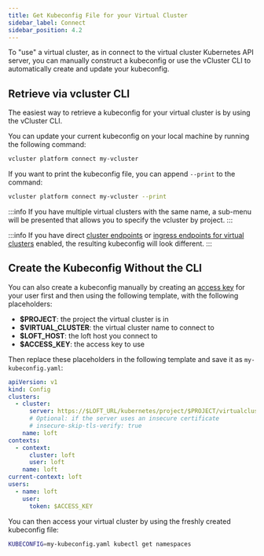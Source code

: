 ```yaml
---
title: Get Kubeconfig File for your Virtual Cluster
sidebar_label: Connect
sidebar_position: 4.2
---
```


To "use" a virtual cluster, as in connect to the virtual cluster Kubernetes API server, you can
manually construct a kubeconfig or use the vCluster CLI to automatically create and update your
kubeconfig.

## Retrieve via vcluster CLI

The easiest way to retrieve a kubeconfig for your virtual cluster is by using the vCluster CLI.

You can update your current kubeconfig on your local machine by running the following command:

```bash
vcluster platform connect my-vcluster
```

If you want to print the kubeconfig file, you can append `--print` to the command:

```bash
vcluster platform connect my-vcluster --print
```

:::info
If you have multiple virtual clusters with the same name, a sub-menu will be presented that allows you to specify the vcluster by project.
:::

:::info
If you have direct [cluster endpoints](../../administer/clusters/advanced/multi-region-mode.mdx) or
[ingress endpoints for virtual clusters](../advanced-usage/ingress-access.mdx)
enabled, the resulting kubeconfig will look different.
:::

## Create the Kubeconfig Without the CLI

You can also create a kubeconfig manually by creating an [access key](../../administer/users-permissions/access-keys.mdx) for
your user first and then using the following template, with the following placeholders:

- **$PROJECT**: the project the virtual cluster is in
- **$VIRTUAL_CLUSTER**: the virtual cluster name to connect to
- **$LOFT_HOST**: the loft host you connect to
- **$ACCESS_KEY**: the access key to use

Then replace these placeholders in the following template and save it as `my-kubeconfig.yaml`:

```yaml
apiVersion: v1
kind: Config
clusters:
  - cluster:
      server: https://$LOFT_URL/kubernetes/project/$PROJECT/virtualcluster/$VIRTUAL_CLUSTER
      # Optional: if the server uses an insecure certificate
      # insecure-skip-tls-verify: true
    name: loft
contexts:
  - context:
      cluster: loft
      user: loft
    name: loft
current-context: loft
users:
  - name: loft
    user:
      token: $ACCESS_KEY
```

You can then access your virtual cluster by using the freshly created kubeconfig file:

```bash
KUBECONFIG=my-kubeconfig.yaml kubectl get namespaces
```
